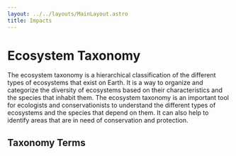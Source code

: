 ```yaml
---
layout: ../../layouts/MainLayout.astro
title: Impacts
---
```



# Ecosystem Taxonomy

The ecosystem taxonomy is a hierarchical classification of the different types of ecosystems that exist on Earth. It is a way to organize and categorize the diversity of ecosystems based on their characteristics and the species that inhabit them. The ecosystem taxonomy is an important tool for ecologists and conservationists to understand the different types of ecosystems and the species that depend on them. It can also help to identify areas that are in need of conservation and protection.

## Taxonomy Terms

<TaxonomyTable collection="impact" />
